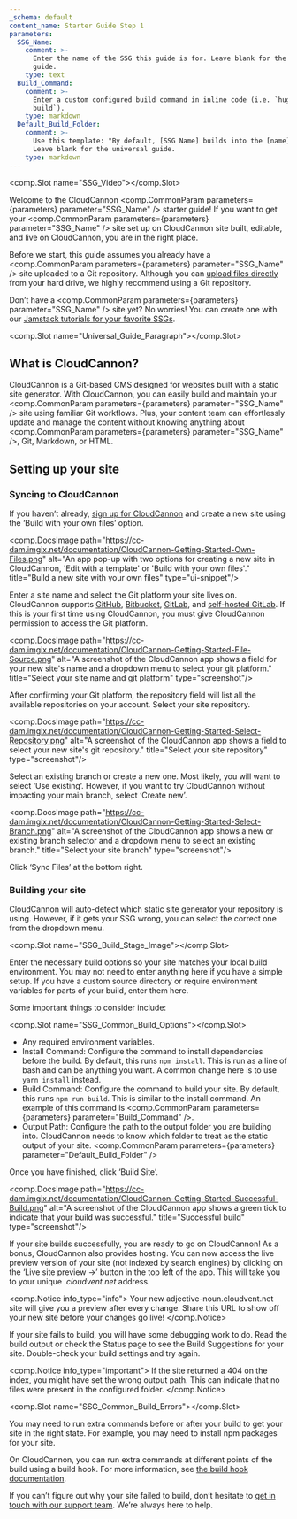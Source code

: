```yaml
---
_schema: default
content_name: Starter Guide Step 1
parameters:
  SSG_Name:
    comment: >-
      Enter the name of the SSG this guide is for. Leave blank for the universal
      guide.
    type: text
  Build_Command:
    comment: >-
      Enter a custom configured build command in inline code (i.e. `hugo
      build`).
    type: markdown
  Default_Build_Folder:
    comment: >-
      Use this template: "By default, [SSG Name] builds into the [name] folder."
      Leave blank for the universal guide.
    type: markdown
---
```

<comp.Slot name="SSG_Video"></comp.Slot>

Welcome to the CloudCannon <comp.CommonParam parameters={parameters} parameter="SSG_Name" /> starter guide! If you want to get your <comp.CommonParam parameters={parameters} parameter="SSG_Name" /> site set up on CloudCannon site built, editable, and live on CloudCannon, you are in the right place.

Before we start, this guide assumes you already have a <comp.CommonParam parameters={parameters} parameter="SSG_Name" /> site uploaded to a Git repository. Although you can <a target="_blank" rel="noopener" href="https://cloudcannon.com/documentation/articles/add-files-with-direct-upload/">upload files directly</a> from your hard drive, we highly recommend using a Git repository.

Don’t have a <comp.CommonParam parameters={parameters} parameter="SSG_Name" /> site yet? No worries! You can create one with our <a target="_blank" rel="noopener" href="https://cloudcannon.com/tutorials/">Jamstack tutorials for your favorite SSGs</a>.

<comp.Slot name="Universal_Guide_Paragraph"></comp.Slot>

## What is CloudCannon?

CloudCannon is a Git-based CMS designed for websites built with a static site generator. With CloudCannon, you can easily build and maintain your <comp.CommonParam parameters={parameters} parameter="SSG_Name" /> site using familiar Git workflows. Plus, your content team can effortlessly update and manage the content without knowing anything about <comp.CommonParam parameters={parameters} parameter="SSG_Name" />, Git, Markdown, or HTML.

## Setting up your site

### Syncing to CloudCannon

If you haven’t already, <a target="_blank" rel="noopener" href="https://app.cloudcannon.com/register">sign up for CloudCannon</a> and create a new site using the ‘Build with your own files’ option.

<comp.DocsImage path="https://cc-dam.imgix.net/documentation/CloudCannon-Getting-Started-Own-Files.png" alt="An app pop-up with two options for creating a new site in CloudCannon, 'Edit with a template' or 'Build with your own files'." title="Build a new site with your own files" type="ui-snippet"/>

Enter a site name and select the Git platform your site lives on. CloudCannon supports <a target="_blank" rel="noopener" href="https://cloudcannon.com/documentation/articles/connecting-a-github-repository-as-your-source/">GitHub</a>, <a target="_blank" rel="noopener" href="https://cloudcannon.com/documentation/articles/connecting-a-bitbucket-respository-as-your-source/">Bitbucket</a>, <a target="_blank" rel="noopener" href="https://cloudcannon.com/documentation/articles/connecting-a-gitlab-respository-as-your-source/">GitLab</a>, and <a target="_blank" rel="noopener" href="https://cloudcannon.com/documentation/articles/connecting-a-self-hosted-gitlab-repository-as-your-source/">self-hosted GitLab</a>. If this is your first time using CloudCannon, you must give CloudCannon permission to access the Git platform.

<comp.DocsImage path="https://cc-dam.imgix.net/documentation/CloudCannon-Getting-Started-File-Source.png" alt="A screenshot of the CloudCannon app shows a field for your new site's name and a dropdown menu to select your git platform." title="Select your site name and git platform" type="screenshot"/>

After confirming your Git platform, the repository field will list all the available repositories on your account. Select your site repository.

<comp.DocsImage path="https://cc-dam.imgix.net/documentation/CloudCannon-Getting-Started-Select-Repository.png" alt="A screenshot of the CloudCannon app shows a field to select your new site's git repository." title="Select your site repository" type="screenshot"/>

Select an existing branch or create a new one. Most likely, you will want to select ‘Use existing’. However, if you want to try CloudCannon without impacting your main branch, select ‘Create new’.

<comp.DocsImage path="https://cc-dam.imgix.net/documentation/CloudCannon-Getting-Started-Select-Branch.png" alt="A screenshot of the CloudCannon app shows a new or existing branch selector and a dropdown menu to select an existing branch." title="Select your site branch" type="screenshot"/>

Click ‘Sync Files’ at the bottom right.

### Building your site

CloudCannon will auto-detect which static site generator your repository is using. However, if it gets your SSG wrong, you can select the correct one from the dropdown menu.

<comp.Slot name="SSG_Build_Stage_Image"></comp.Slot>

Enter the necessary build options so your site matches your local build environment. You may not need to enter anything here if you have a simple setup. If you have a custom source directory or require environment variables for parts of your build, enter them here.

Some important things to consider include:

<comp.Slot name="SSG_Common_Build_Options"></comp.Slot>

* Any required environment variables.
* Install Command: Configure the command to install dependencies before the build. By default, this runs `npm install`. This is run as a line of bash and can be anything you want. A common change here is to use `yarn install` instead.
* Build Command: Configure the command to build your site. By default, this runs `npm run build`. This is similar to the install command. An example of this command is <comp.CommonParam parameters={parameters} parameter="Build_Command" />.
* Output Path: Configure the path to the output folder you are building into. CloudCannon needs to know which folder to treat as the static output of your site. <comp.CommonParam parameters={parameters} parameter="Default_Build_Folder" />

Once you have finished, click ‘Build Site’.

<comp.DocsImage path="https://cc-dam.imgix.net/documentation/CloudCannon-Getting-Started-Successful-Build.png" alt="A screenshot of the CloudCannon app shows a green tick to indicate that your build was successful." title="Successful build" type="screenshot"/>

If your site builds successfully, you are ready to go on CloudCannon! As a bonus, CloudCannon also provides hosting. You can now access the live preview version of your site (not indexed by search engines) by clicking on the ‘Live site preview →’ button in the top left of the app. This will take you to your unique *.cloudvent.net* address.

<comp.Notice info_type="info">
  Your new adjective-noun.cloudvent.net site will give you a preview after every change. Share this URL to show off your new site before your changes go live!
</comp.Notice>

If your site fails to build, you will have some debugging work to do. Read the build output or check the Status page to see the Build Suggestions for your site. Double-check your build settings and try again.

<comp.Notice info_type="important">
  If the site returned a 404 on the index, you might have set the wrong output path. This can indicate that no files were present in the configured folder.
</comp.Notice>

<comp.Slot name="SSG_Common_Build_Errors"></comp.Slot>

You may need to run extra commands before or after your build to get your site in the right state. For example, you may need to install npm packages for your site.

On CloudCannon, you can run extra commands at different points of the build using a build hook. For more information, see <a target="_blank" rel="noopener" href="https://cloudcannon.com/documentation/articles/extending-your-build-process-with-hooks/">the build hook documentation</a>.

If you can’t figure out why your site failed to build, don’t hesitate to <a target="_blank" rel="noopener" href="https://cloudcannon.com/documentation/support/">get in touch with our support team</a>. We’re always here to help.